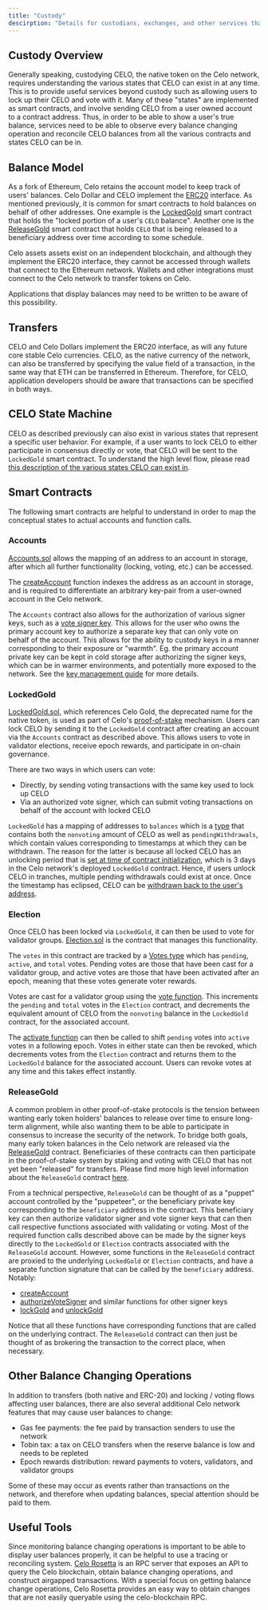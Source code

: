 ```yaml
---
title: "Custody"
descirption: "Details for custodians, exchanges, and other services that intend to custody Celo assets such as Celo Dollar and CELO on behalf of a user."
---
```


## Custody Overview[](#custody-overview "Direct link to heading")

Generally speaking, custodying CELO, the native token on the Celo network, requires understanding the various states that CELO can exist in at any time. This is to provide useful services beyond custody such as allowing users to lock up their CELO and vote with it. Many of these "states" are implemented as smart contracts, and involve sending CELO from a user owned account to a contract address. Thus, in order to be able to show a user's true balance, services need to be able to observe every balance changing operation and reconcile CELO balances from all the various contracts and states CELO can be in.

## Balance Model[](#balance-model "Direct link to heading")

As a fork of Ethereum, Celo retains the account model to keep track of users' balances. Celo Dollar and CELO implement the [ERC20](https://github.com/ethereum/EIPs/blob/master/EIPS/eip-20.md) interface. As mentioned previously, it is common for smart contracts to hold balances on behalf of other addresses. One example is the [LockedGold](/protocol/pos/locked-gold) smart contract that holds the "locked portion of a user's `CELO` balance". Another one is the [ReleaseGold](https://github.com/celo-org/celo-monorepo/blob/master/packages/protocol/contracts/governance/ReleaseGold.sol) smart contract that holds `CELO` that is being released to a beneficiary address over time according to some schedule.

<Warning>
  Celo assets assets exist on an independent blockchain, and although they
  implement the ERC20 interface, they cannot be accessed through wallets that
  connect to the Ethereum network. Wallets and other integrations must connect
  to the Celo network to transfer tokens on Celo.
</Warning>

Applications that display balances may need to be written to be aware of this possibility.

## Transfers[](#transfers "Direct link to heading")

CELO and Celo Dollars implement the ERC20 interface, as will any future core stable Celo currencies. CELO, as the native currency of the network, can also be transferred by specifying the value field of a transaction, in the same way that ETH can be transferred in Ethereum. Therefore, for CELO, application developers should be aware that transactions can be specified in both ways.

## CELO State Machine[](#celo-state-machine "Direct link to heading")

CELO as described previously can also exist in various states that represent a specific user behavior. For example, if a user wants to lock CELO to either participate in consensus directly or vote, that CELO will be sent to the `LockedGold` smart contract. To understand the high level flow, please read [this description of the various states CELO can exist in](/protocol/pos/locked-gold#locking-and-voting-flow).

## Smart Contracts[](#smart-contracts "Direct link to heading")

The following smart contracts are helpful to understand in order to map the conceptual states to actual accounts and function calls.

### Accounts[](#accounts "Direct link to heading")

[Accounts.sol](https://github.com/celo-org/celo-monorepo/blob/master/packages/protocol/contracts/common/Accounts.sol) allows the mapping of an address to an account in storage, after which all further functionality (locking, voting, etc.) can be accessed.

The [createAccount](https://github.com/celo-org/celo-monorepo/blob/master/packages/protocol/contracts/common/Accounts.sol#L103) function indexes the address as an account in storage, and is required to differentiate an arbitrary key-pair from a user-owned account in the Celo network.

The `Accounts` contract also allows for the authorization of various signer keys, such as a [vote signer key](https://github.com/celo-org/celo-monorepo/blob/master/packages/protocol/contracts/common/Accounts.sol#L175). This allows for the user who owns the primary account key to authorize a separate key that can only vote on behalf of the account. This allows for the ability to custody keys in a manner corresponding to their exposure or "warmth". Eg. the primary account private key can be kept in cold storage after authorizing the signer keys, which can be in warmer environments, and potentially more exposed to the network. See the [key management guide](/validator/key-management/detailed) for more details.

### LockedGold[](#lockedgold "Direct link to heading")

[LockedGold.sol](https://github.com/celo-org/celo-monorepo/blob/master/packages/protocol/contracts/governance/LockedGold.sol), which references Celo Gold, the deprecated name for the native token, is used as part of Celo's [proof-of-stake](/protocol/pos) mechanism. Users can lock CELO by sending it to the `LockedGold` contract after creating an account via the `Accounts` contract as described above. This allows users to vote in validator elections, receive epoch rewards, and participate in on-chain governance.

There are two ways in which users can vote:

- Directly, by sending voting transactions with the same key used to lock up CELO
- Via an authorized vote signer, which can submit voting transactions on behalf of the account with locked CELO

`LockedGold` has a mapping of addresses to `balances` which is a [type](https://github.com/celo-org/celo-monorepo/blob/master/packages/protocol/contracts/governance/LockedGold.sol#L26) that contains both the `nonvoting` amount of CELO as well as `pendingWithdrawals`, which contain values corresponding to timestamps at which they can be withdrawn. The reason for the latter is because all locked CELO has an unlocking period that is [set at time of contract initialization](https://github.com/celo-org/celo-monorepo/blob/master/packages/protocol/contracts/governance/LockedGold.sol#L78), which is 3 days in the Celo network's deployed `LockedGold` contract. Hence, if users unlock CELO in tranches, multiple pending withdrawals could exist at once. Once the timestamp has eclipsed, CELO can be [withdrawn back to the user's address](https://github.com/celo-org/celo-monorepo/blob/master/packages/protocol/contracts/governance/LockedGold.sol#L193).

### Election[](#election "Direct link to heading")

Once CELO has been locked via `LockedGold`, it can then be used to vote for validator groups. [Election.sol](https://github.com/celo-org/celo-monorepo/blob/master/packages/protocol/contracts/governance/Election.sol) is the contract that manages this functionality.

The `votes` in this contract are tracked by a [Votes type](https://github.com/celo-org/celo-monorepo/blob/master/packages/protocol/contracts/governance/Election.sol#L87) which has `pending`, `active`, and `total` votes. Pending votes are those that have been cast for a validator group, and active votes are those that have been activated after an epoch, meaning that these votes generate voter rewards.

Votes are cast for a validator group using the [vote function](https://github.com/celo-org/celo-monorepo/blob/master/packages/protocol/contracts/governance/Election.sol#L229). This increments the `pending` and `total` votes in the `Election` contract, and decrements the equivalent amount of CELO from the `nonvoting` balance in the `LockedGold` contract, for the associated account.

The [activate function](https://github.com/celo-org/celo-monorepo/blob/master/packages/protocol/contracts/governance/Election.sol#L263) can then be called to shift `pending` votes into `active` votes in a following epoch. Votes in either state can then be revoked, which decrements votes from the `Election` contract and returns them to the `LockedGold` balance for the associated account. Users can revoke votes at any time and this takes effect instantly.

### ReleaseGold[](#releasegold "Direct link to heading")

A common problem in other proof-of-stake protocols is the tension between wanting early token holders' balances to release over time to ensure long-term alignment, while also wanting them to be able to participate in consensus to increase the security of the network. To bridge both goals, many early token balances in the Celo network are released via the [ReleaseGold](https://github.com/celo-org/celo-monorepo/blob/master/packages/protocol/contracts/governance/ReleaseGold.sol) contract. Beneficiaries of these contracts can then participate in the proof-of-stake system by staking and voting with CELO that has not yet been "released" for transfers. Please find more high level information about the `ReleaseGold` contract [here](/holder/manage/release-gold).

From a technical perspective, `ReleaseGold` can be thought of as a "puppet" account controlled by the "puppeteer", or the beneficiary private key corresponding to the `beneficiary` address in the contract. This beneficiary key can then authorize validator signer and vote signer keys that can then call respective functions associated with validating or voting. Most of the required function calls described above can be made by the signer keys directly to the `LockedGold` or `Election` contracts associated with the `ReleaseGold` account. However, some functions in the `ReleaseGold` contract are proxied to the underlying `LockedGold` or `Election` contracts, and have a separate function signature that can be called by the `beneficiary` address. Notably:

- [createAccount](https://github.com/celo-org/celo-monorepo/blob/master/packages/protocol/contracts/governance/ReleaseGold.sol#L669)
- [authorizeVoteSigner](https://github.com/celo-org/celo-monorepo/blob/master/packages/protocol/contracts/governance/ReleaseGold.sol#L525) and similar functions for other signer keys
- [lockGold](https://github.com/celo-org/celo-monorepo/blob/master/packages/protocol/contracts/governance/ReleaseGold.sol#L469) and [unlockGold](https://github.com/celo-org/celo-monorepo/blob/master/packages/protocol/contracts/governance/ReleaseGold.sol#L477)

Notice that all these functions have corresponding functions that are called on the underlying contract. The `ReleaseGold` contract can then just be thought of as brokering the transaction to the correct place, when necessary.

## Other Balance Changing Operations[](#other-balance-changing-operations "Direct link to heading")

In addition to transfers (both native and ERC-20) and locking / voting flows affecting user balances, there are also several additional Celo network features that may cause user balances to change:

- Gas fee payments: the fee paid by transaction senders to use the network
- Tobin tax: a tax on CELO transfers when the reserve balance is low and needs to be repleted
- Epoch rewards distribution: reward payments to voters, validators, and validator groups

Some of these may occur as events rather than transactions on the network, and therefore when updating balances, special attention should be paid to them.

## Useful Tools[](#useful-tools "Direct link to heading")

Since monitoring balance changing operations is important to be able to display user balances properly, it can be helpful to use a tracing or reconciling system. [Celo Rosetta](https://github.com/celo-org/rosetta) is an RPC server that exposes an API to query the Celo blockchain, obtain balance changing operations, and construct airgapped transactions. With a special focus on getting balance change operations, Celo Rosetta provides an easy way to obtain changes that are not easily queryable using the celo-blockchain RPC.
